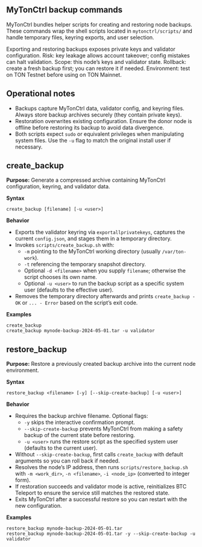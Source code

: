 ## MyTonCtrl backup commands

MyTonCtrl bundles helper scripts for creating and restoring node backups. These commands wrap the shell scripts located in `mytonctrl/scripts/` and handle temporary files, keyring exports, and user selection.

<Aside type="caution">Exporting and restoring backups exposes private keys and validator configuration.
Risk: key leakage allows account takeover; config mistakes can halt validation.
Scope: this node’s keys and validator state.
Rollback: create a fresh backup first; you can restore it if needed.
Environment: test on TON Testnet before using on TON Mainnet.</Aside>

## Operational notes

- Backups capture MyTonCtrl data, validator config, and keyring files. Always store backup archives securely (they contain private keys).
- Restoration overwrites existing configuration. Ensure the donor node is offline before restoring its backup to avoid data divergence.
- Both scripts expect `sudo` or equivalent privileges when manipulating system files. Use the `-u` flag to match the original install user if necessary.

## create\_backup

**Purpose:** Generate a compressed archive containing MyTonCtrl configuration, keyring, and validator data.

**Syntax**

```mytonctrl
create_backup [filename] [-u <user>]
```

**Behavior**

- Exports the validator keyring via `exportallprivatekeys`, captures the current `config.json`, and stages them in a temporary directory.
- Invokes `scripts/create_backup.sh` with:
  - `-m` pointing to the MyTonCtrl working directory (usually `/var/ton-work`).
  - `-t` referencing the temporary snapshot directory.
  - Optional `-d <filename>` when you supply `filename`; otherwise the script chooses its own name.
  - Optional `-u <user>` to run the backup script as a specific system user (defaults to the effective user).
- Removes the temporary directory afterwards and prints `create_backup - OK` or `... - Error` based on the script’s exit code.

**Examples**

```mytonctrl
create_backup
create_backup mynode-backup-2024-05-01.tar -u validator
```

## restore\_backup

**Purpose:** Restore a previously created backup archive into the current node environment.

**Syntax**

```mytonctrl
restore_backup <filename> [-y] [--skip-create-backup] [-u <user>]
```

**Behavior**

- Requires the backup archive filename. Optional flags:
  - `-y` skips the interactive confirmation prompt.
  - `--skip-create-backup` prevents MyTonCtrl from making a safety backup of the current state before restoring.
  - `-u <user>` runs the restore script as the specified system user (defaults to the current user).
- Without `--skip-create-backup`, first calls `create_backup` with default arguments so you can roll back if needed.
- Resolves the node’s IP address, then runs `scripts/restore_backup.sh` with `-m <work_dir>`, `-n <filename>`, `-i <node_ip>` (converted to integer form).
- If restoration succeeds and validator mode is active, reinitializes BTC Teleport to ensure the service still matches the restored state.
- Exits MyTonCtrl after a successful restore so you can restart with the new configuration.

**Examples**

```mytonctrl
restore_backup mynode-backup-2024-05-01.tar
restore_backup mynode-backup-2024-05-01.tar -y --skip-create-backup -u validator
```
